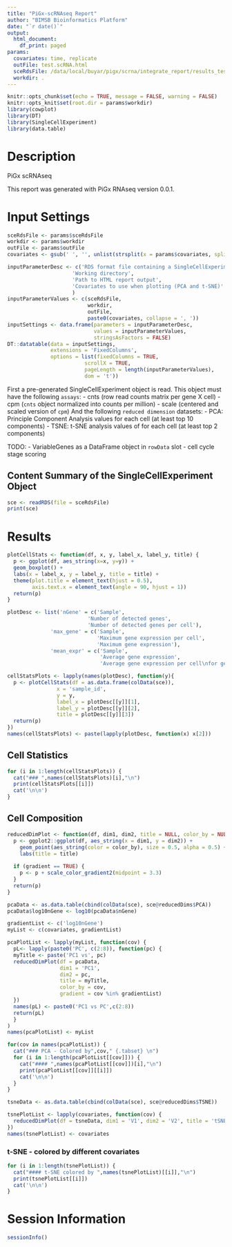 ```yaml
---
title: "PiGx-scRNAseq Report"
author: "BIMSB Bioinformatics Platform"
date: "`r date()`"
output:
  html_document:
    df_print: paged
params:
  covariates: time, replicate
  outFile: test.scRNA.html
  sceRdsFile: /data/local/buyar/pigx/scrna/integrate_report/results_test3/Mapped/hg19.SingleCellExperiment.RDS
  workdir: .
---
```


```r
knitr::opts_chunk$set(echo = TRUE, message = FALSE, warning = FALSE)
knitr::opts_knit$set(root.dir = params$workdir)
library(cowplot)
library(DT)
library(SingleCellExperiment)
library(data.table)
```

# Description

PiGx scRNAseq 

This report was generated with PiGx RNAseq version 0.0.1.

# Input Settings
```r

sceRdsFile <- params$sceRdsFile
workdir <- params$workdir
outFile <- params$outFile
covariates <- gsub(' ', '', unlist(strsplit(x = params$covariates, split = ',')))

inputParameterDesc <- c('RDS format file containing a SingleCellExperiment object',
                     'Working directory',
                     'Path to HTML report output',
                     'Covariates to use when plotting (PCA and t-SNE)'
                     )
inputParameterValues <- c(sceRdsFile,
                          workdir, 
                          outFile, 
                          paste0(covariates, collapse = ', '))
inputSettings <- data.frame(parameters = inputParameterDesc,
                            values = inputParameterValues,
                            stringsAsFactors = FALSE)
DT::datatable(data = inputSettings,
              extensions = 'FixedColumns',
              options = list(fixedColumns = TRUE,
                         scrollX = TRUE,
                         pageLength = length(inputParameterValues),
                         dom = 't'))
```


First a pre-generated SingleCellExperiment object is read.
This object must have the following `assays`: 
  - cnts (row read counts matrix per gene X cell) 
  - cpm (`cnts` object normalized into counts per million) 
  - scale (centered and scaled version of `cpm`)
And the following `reduced dimension` datasets:
  - PCA: Principle Component Analysis values for each cell (at least top 10 components)
  - TSNE: t-SNE analysis values of for each cell (at least top 2 components)

TODO: 
  - VariableGenes as a DataFrame object in `rowData` slot
  - cell cycle stage scoring 
  
## Content Summary of the SingleCellExperiment Object
```r
sce <- readRDS(file = sceRdsFile)
print(sce)
```

# Results

```r
plotCellStats <- function(df, x, y, label_x, label_y, title) {
  p <- ggplot(df, aes_string(x=x, y=y)) +
  geom_boxplot() +
  labs(x = label_x, y = label_y, title = title) + 
  theme(plot.title = element_text(hjust = 0.5),
        axis.text.x = element_text(angle = 90, hjust = 1))
  return(p)
}

plotDesc <- list('nGene' = c('Sample', 
                          'Number of detected genes', 
                          'Number of detected genes per cell'), 
              'max_gene' = c('Sample',
                             'Maximum gene expression per cell',
                             'Maximum gene expression'),
              'mean_expr' = c('Sample',
                              'Average gene expression',
                              'Average gene expression per cell\nfor genes with >0 UMI'))

cellStatsPlots <- lapply(names(plotDesc), function(y){
  p <- plotCellStats(df = as.data.frame(colData(sce)), 
                x = 'sample_id',
                y = y, 
                label_x = plotDesc[[y]][1], 
                label_y = plotDesc[[y]][2],
                title = plotDesc[[y]][3])
  return(p)
})
names(cellStatsPlots) <- paste(lapply(plotDesc, function(x) x[2]))
```

## Cell Statistics {.tabset}

```r
for (i in 1:length(cellStatsPlots)) {
  cat("### ",names(cellStatsPlots)[i],"\n")
  print(cellStatsPlots[[i]])
  cat('\n\n')
}
```

## Cell Composition

```r
reducedDimPlot <- function(df, dim1, dim2, title = NULL, color_by = NULL, gradient = FALSE) {
  p <- ggplot2::ggplot(df, aes_string(x = dim1, y = dim2)) +
    geom_point(aes_string(color = color_by), size = 0.5, alpha = 0.5) +
    labs(title = title)
  
  if (gradient == TRUE) {
    p <- p + scale_color_gradient2(midpoint = 3.3)
  }
  return(p)
}
```

```r
pcaData <- as.data.table(cbind(colData(sce), sce@reducedDims$PCA))
pcaData$log10nGene <- log10(pcaData$nGene)

gradientList <- c('log10nGene')
myList <- c(covariates, gradientList)

pcaPlotList <- lapply(myList, function(cov) {
  pL<- lapply(paste0('PC', c(2:8)), function(pc) {
  myTitle <- paste('PC1 vs', pc)
  reducedDimPlot(df = pcaData, 
                 dim1 = 'PC1', 
                 dim2 = pc, 
                 title = myTitle, 
                 color_by = cov, 
                 gradient = cov %in% gradientList)
  })
  names(pL) <- paste0('PC1 vs PC',c(2:8))
  return(pL)
  }
)
names(pcaPlotList) <- myList
```


```r
for(cov in names(pcaPlotList)) {
  cat("### PCA - Colored by",cov," {.tabset} \n")
  for (i in 1:length(pcaPlotList[[cov]])) {
    cat("#### ",names(pcaPlotList[[cov]])[i],"\n")
    print(pcaPlotList[[cov]][[i]])
    cat('\n\n')
  }
}
```


```r
tsneData <- as.data.table(cbind(colData(sce), sce@reducedDims$TSNE))

tsnePlotList <- lapply(covariates, function(cov) {
  reducedDimPlot(df = tsneData, dim1 = 'V1', dim2 = 'V2', title = 'tSNE_1 vs tSNE_2', color_by = cov)
})
names(tsnePlotList) <- covariates
```

### t-SNE - colored by different covariates {.tabset}

```r
for (i in 1:length(tsnePlotList)) {
  cat("#### t-SNE colored by ",names(tsnePlotList)[[i]],"\n")
  print(tsnePlotList[[i]])
  cat('\n\n')
}
```

# Session Information
```r
sessionInfo()
```
